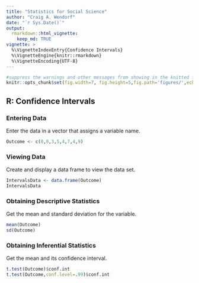 ```yaml
---
title: "Statistics for Social Science"
author: "Craig A. Wendorf"
date: "`r Sys.Date()`"
output: 
  rmarkdown::html_vignette:
    keep_md: TRUE
vignette: >
  %\VignetteIndexEntry{Confidence Intervals}
  %\VignetteEngine{knitr::rmarkdown}
  %\VignetteEncoding{UTF-8}
---
```


```r
#suppress the warnings and other messages from showing in the knitted file.
knitr::opts_chunk$set(fig.width=7, fig.height=5,fig.path='figures/',echo=TRUE,warning=FALSE,message=FALSE)
```

## R: Confidence Intervals

### Entering Data

Enter the data in a vector that assigns a variable name.

```r
Outcome <- c(0,0,3,5,4,7,4,9)
```

### Viewing Data

Create and display a data frame to view the data set.

```r
IntervalsData <- data.frame(Outcome)
IntervalsData
```

### Obtaining Descriptive Statistics

Get the mean and standard deviation for the variable.

```r
mean(Outcome)
sd(Outcome)
```

### Obtaining Inferential Statistics

Get the mean and its confidence interval.

```r
t.test(Outcome)$conf.int
t.test(Outcome,conf.level=.99)$conf.int
```
